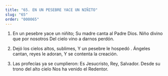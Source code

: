```yaml
---
title: "65. EN UN PESEBRE YACE UN NIÑITO"
slug: "65"
order: "000065"
---
```

1. En un pesebre yace un niñito; Su madre canta al Padre Dios. Niño divino que por nosotros
Del cielo vino a darnos perdón.

2.	Dejó los cielos altos, sublimes, Y un pesebre le hospedó . Ángeles cantan, reyes le adoran, Y se contenta la creación.

3.	Las profecías ya se cumplieron: Es Jesucristo, Rey, Salvador. Desde su trono del alto cielo Nos ha venido el Redentor.

